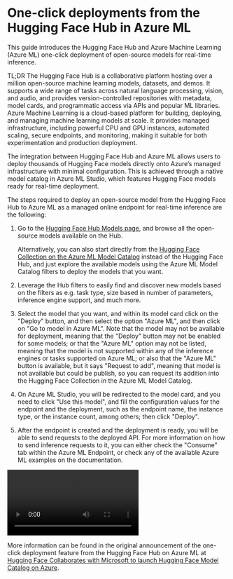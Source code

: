 # One-click deployments from the Hugging Face Hub in Azure ML

This guide introduces the Hugging Face Hub and Azure Machine Learning (Azure ML) one-click deployment of open-source models for real-time inference.

TL;DR The Hugging Face Hub is a collaborative platform hosting over a million open-source machine learning models, datasets, and demos. It supports a wide range of tasks across natural language processing, vision, and audio, and provides version-controlled repositories with metadata, model cards, and programmatic access via APIs and popular ML libraries. Azure Machine Learning is a cloud-based platform for building, deploying, and managing machine learning models at scale. It provides managed infrastructure, including powerful CPU and GPU instances, automated scaling, secure endpoints, and monitoring, making it suitable for both experimentation and production deployment.

The integration between Hugging Face Hub and Azure ML allows users to deploy thousands of Hugging Face models directly onto Azure’s managed infrastructure with minimal configuration. This is achieved through a native model catalog in Azure ML Studio, which features Hugging Face models ready for real-time deployment.

The steps required to deploy an open-source model from the Hugging Face Hub to Azure ML as a managed online endpoint for real-time inference are the following:

1. Go to the [Hugging Face Hub Models page](https://huggingface.co/models), and browse all the open-source models available on the Hub.

    <Tip>

    Alternatively, you can also start directly from the [Hugging Face Collection on the Azure ML Model Catalog](https://ml.azure.com/model/catalog?selectedCollection=huggingface) instead of the Hugging Face Hub, and just explore the available models using the Azure ML Model Catalog filters to deploy the models that you want. 

    </Tip>

2. Leverage the Hub filters to easily find and discover new models based on the filters as e.g. task type, size based in number of parameters, inference engine support, and much more.

3. Select the model that you want, and within its model card click on the "Deploy" button, and then select the option "Azure ML", and then click on "Go to model in Azure ML". Note that the model may not be available for deployment, meaning that the "Deploy" button may not be enabled for some models; or that the "Azure ML" option may not be listed, meaning that the model is not supported within any of the inference engines or tasks supported on Azure ML; or also that the "Azure ML" button is available, but it says "Request to add", meaning that model is not available but could be publish, so you can request its addition into the Hugging Face Collection in the Azure ML Model Catalog.

4. On Azure ML Studio, you will be redirected to the model card, and you need to click "Use this model", and fill the configuration values for the endpoint and the deployment, such as the endpoint name, the instance type, or the instance count, among others; then click "Deploy".

5. After the endpoint is created and the deployment is ready, you will be able to send requests to the deployed API. For more information on how to send inference requests to it, you can either check the "Consume" tab within the Azure ML Endpoint, or check any of the available Azure ML examples on the documentation. 

<video controls>
  <source src="https://huggingface.co/datasets/huggingface/documentation-images/resolve/main/microsoft-azure/one-click-deployment-azure-ml.mp4" type="video/mp4">
</video>

More information can be found in the original announcement of the one-click deployment feature from the Hugging Face Hub on Azure ML at [Hugging Face Collaborates with Microsoft to launch Hugging Face Model Catalog on Azure](https://huggingface.co/blog/hugging-face-endpoints-on-azure).
